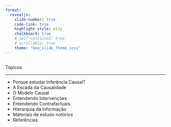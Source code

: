 ```yaml
---
format: 
  revealjs:
    slide-number: true
    code-link: true
    highlight-style: a11y
    chalkboard: true
    # self-contained: true
    # scrollable: true
    theme: "bea_slide_theme.scss"
---
```


##  {#topicos data-menu-title="Tópicos"}

[Tópicos]{.slide-title}

<hr>

::: body-text-m
-   Porque estudar Inferência Causal?
-   A Escada da Causalidade
-   O Modelo Causal
-   Entendendo Intervenções
-   Entendendo Contrafactuais
-   Hierarquia da informação
-   Materiais de estudo notórios
-   Referências
:::
